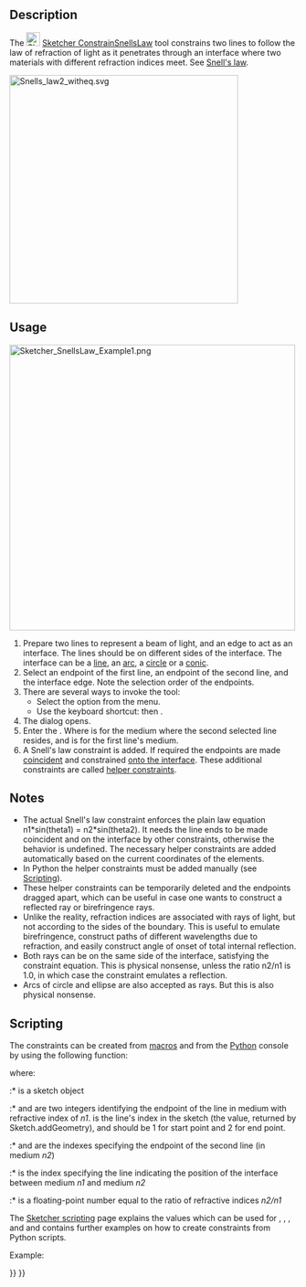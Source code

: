 <languages/>

{{Docnav
|[[Sketcher_ConstrainBlock|Block]]
|[[Sketcher_ToggleDrivingConstraint|Toggle driving/reference constraint]]
|[[Sketcher_Workbench|Sketcher]]
|IconL=Sketcher_ConstrainBlock.svg
|IconR=Sketcher_ToggleDrivingConstraint.svg
|IconC=Workbench_Sketcher.svg
}}

{{GuiCommand
|Name=Sketcher ConstrainSnellsLaw
|MenuLocation=Sketch → Sketcher constraints → Constrain refraction (Snell's law)
|Workbenches=[[Sketcher_Workbench|Sketcher]]
|Shortcut={{KEY|K}} {{KEY|W}}
|Version=0.15
}}

==Description== 

The [[Image:Sketcher_ConstrainSnellsLaw.svg|24px]] [[Sketcher_ConstrainSnellsLaw|Sketcher ConstrainSnellsLaw]] tool constrains two lines to follow the law of refraction of light as it penetrates through an interface where two materials with different refraction indices meet. See [https://en.wikipedia.org/wiki/Snell%27s_law Snell's law].

[[Image:Snells_law2_witheq.svg|x400px]]
{{Caption|Snell's Law}}

==Usage== 

[[Image:Sketcher_SnellsLaw_Example1.png|500px]]
{{Caption|The sequence of clicks is indicated by yellow arrows with numbers, n1 and n2 show where the indices of refraction are}}

# Prepare two lines to represent a beam of light, and an edge to act as an interface. The lines should be on different sides of the interface. The interface can be a [[Sketcher_CreateLine|line]], an [[Sketcher_CreateArc|arc]], a [[Sketcher_CreateCircle|circle]] or a [[Sketcher_CompCreateConic|conic]].
# Select an endpoint of the first line, an endpoint of the second line, and the interface edge. Note the selection order of the endpoints.
# There are several ways to invoke the tool:
#* Select the {{MenuCommand|Sketch → Sketcher constraints → [[Image:Sketcher_ConstrainSnellsLaw.svg|16px]] Constrain refraction (Snell's law)}} option from the menu.
#* Use the keyboard shortcut: {{KEY|K}} then {{KEY|W}}.
# The {{MenuCommand|Refractive index ratio}} dialog opens.
# Enter the {{MenuCommand|Ratio n2/n1}}. Where {{MenuCommand|n2}} is for the medium where the second selected line resides, and {{MenuCommand|n1}} is for the first line's medium.
# A Snell's law constraint is added. If required the endpoints are made [[Sketcher_ConstrainCoincident|coincident]] and constrained [[Sketcher_ConstrainPointOnObject|onto the interface]]. These additional constraints are called [[Sketcher_helper_constraint|helper constraints]].

==Notes==

* The actual Snell's law constraint enforces the plain law equation n1*sin(theta1) = n2*sin(theta2). It needs the line ends to be made coincident and on the interface by other constraints, otherwise the behavior is undefined. The necessary helper constraints are added automatically based on the current coordinates of the elements.
* In Python the helper constraints must be added manually (see [[#Scripting|Scripting]]).
* These helper constraints can be temporarily deleted and the endpoints dragged apart, which can be useful in case one wants to construct a reflected ray or birefringence rays.
* Unlike the reality, refraction indices are associated with rays of light, but not according to the sides of the boundary. This is useful to emulate birefringence, construct paths of different wavelengths due to refraction, and easily construct angle of onset of total internal reflection. 
* Both rays can be on the same side of the interface, satisfying the constraint equation. This is physical nonsense, unless the ratio n2/n1 is 1.0, in which case the constraint emulates a reflection.
* Arcs of circle and ellipse are also accepted as rays. But this is also physical nonsense.

==Scripting==

The constraints can be created from [[Macros|macros]] and from the [[Python|Python]] console by using the following function:

{{Code|code=
Sketch.addConstraint(Sketcher.Constraint('SnellsLaw',line1,pointpos1,line2,pointpos2,interface,n2byn1))
}}

where:
:* {{incode|Sketch}} is a sketch object
:* {{incode|line1}} and {{incode|pointpos1}} are two integers identifying the endpoint of the line in medium with refractive index of ''n1''. {{incode|line1}} is the line's index in the sketch (the value, returned by Sketch.addGeometry), and {{incode|pointpos1}} should be 1 for start point and 2 for end point.
:* {{incode|line2}} and {{incode|pointpos2}} are the indexes specifying the endpoint of the second line (in medium ''n2'')
:* {{incode|interface}} is the index specifying the line indicating the position of the interface between medium ''n1'' and medium ''n2''
:* {{incode|n2byn1}} is a floating-point number equal to the ratio of refractive indices ''n2/n1''

The [[Sketcher_scripting|Sketcher scripting]] page explains the values which can be used for {{incode|line1}}, {{incode|pointpos1}}, {{incode|line2}}, {{incode|pointpos2}} and {{incode|interface}} and contains further examples on how to create constraints from Python scripts.

Example:

{{Code|code=
import Sketcher
import Part
import FreeCAD

StartPoint = 1
EndPoint = 2

f = App.activeDocument().addObject("Sketcher::SketchObject","Sketch")

# add geometry to the sketch
icir = f.addGeometry(Part.Circle(App.Vector(-547.612366,227.479736,0),App.Vector(0,0,1),68.161979))
iline1 = f.addGeometry(Part.LineSegment(App.Vector(-667.331726,244.127090,0),App.Vector(-604.284241,269.275238,0)))
iline2 = f.addGeometry(Part.LineSegment(App.Vector(-604.284241,269.275238,0),App.Vector(-490.940491,256.878265,0)))
# add constraints
# helper constraints:
f.addConstraint(Sketcher.Constraint('Coincident',iline1,EndPoint,iline2,StartPoint)) 
f.addConstraint(Sketcher.Constraint('PointOnObject',iline1,EndPoint,icir)) 
# the Snell's law:
f.addConstraint(Sketcher.Constraint('SnellsLaw',iline1,EndPoint,iline2,StartPoint,icir,1.47))

App.ActiveDocument.recompute() 
}}


{{Docnav
|[[Sketcher_ConstrainBlock|Block]]
|[[Sketcher_ToggleDrivingConstraint|Toggle driving/reference constraint]]
|[[Sketcher_Workbench|Sketcher]]
|IconL=Sketcher_ConstrainBlock.svg
|IconR=Sketcher_ToggleDrivingConstraint.svg
|IconC=Workbench_Sketcher.svg
}}

{{Sketcher_Tools_navi{{#translation:}}}}
{{Userdocnavi{{#translation:}}}}